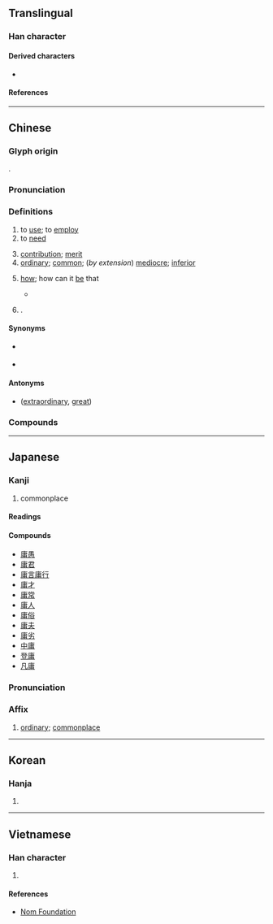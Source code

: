{{character info}}
==Translingual==

===Han character===
{{Han char|rn=53|rad=广|as=08|sn=11|four=00227|canj=ILB|ids=⿸广𬎾}}

====Derived characters====
* {{l|mul|[[傭]] [[嘃]] [[墉]] [[嫞]] [[慵]] [[槦]] [[滽]] [[牅]] [[牗]] [[鄘]] [[鏞]]([[镛]]) [[鱅]]([[鳙]]) [[鷛]] [[㟾]] [[㣑]] [[㺎]] [[䗤]] [[䧡]] [[𥡲]] [[𦟛]]}}

====References====
{{Han ref|kx=0347.300|dkj=09378|dj=0658.050|hdz=20890.050|uh=5EB8}}

----

==Chinese==
{{zh-forms|alt=𠆌-ancient,㐯-ancient}}

===Glyph origin===
{{Han etym}}
{{Han compound|庚|用|c1=s|c2=p|abb1=y|ls=psc|ls2=ic}}.

===Pronunciation===
{{zh-pron
|m=yōng,yóng,1nb=standard in Mainland and Taiwan,2nb=variant
|c=jung4
|c-t=yuung3
|h=pfs=yûng
|md=ṳ̀ng
|mn=qz,jj,tw,xm,zz:iông/tw:iûⁿ/qz,xm:sông
|mn_note=iông - literary; sông - vernacular
|mn-t=iong5
|mc=y
|oc=y
|cat=adj,v,adv
}}

===Definitions===
{{zh-hanzi}}

# to [[use]]; to [[employ]]
# to [[need]]
#: {{zh-x|毋庸置疑|to not '''need''' to question}}
# [[contribution]]; [[merit]]
# [[ordinary]]; [[common]]; (''by extension'') [[mediocre]]; [[inferior]]
# {{lb|zh|literary|rhetorical question}} [[how]]; how can it [[be]] that {{gl|used in rhetorical questions}}
#: {{zh-syn|豈}}
#* {{zh-x|^子-儀 在位，十四 年 矣；而 謀 召 君 者，庸 非 貳 乎？|Ziyi held the earldom for fourteen years; those who took measures to call in your lordship, '''how''' did they not show a divided allegiance?|ref=Zuozhuan}}
# {{surname|zh|nodot=1}}.

====Synonyms====
* {{sense|common}} {{zh-l|平}}
* {{sense|mediocre}} {{zh-l|凡}}

====Antonyms====
* {{sense|ordinary}} {{zh-l|偉}} ([[extraordinary]], [[great]])

===Compounds===
{{zh-der|庸醫|庸器|庸愚|庸言庸行|庸才|庸常|庸人|庸俗|庸夫|庸夫俗子|庸保|庸劣|中庸|平庸|庸闇|庸碌無能|庸庸|凡庸|庸庸碌碌|中庸之道|庸人自擾|功庸|庸材|徵庸|庸行|庸碌|庸中佼佼|平庸之輩|庸詎|居庸關|庸鼓|幽庸|庸言|碌碌庸流|樗櫟庸材|租庸調|無庸|碌碌庸才|昏庸|無庸諱言|登庸|疇庸|無庸贅言|無庸置疑|無庸置辯|毋庸|毋庸置疑|附庸風雅|酬庸|附庸國|附庸|賣庸|上庸|大庸|丁庸|世庸|代庸|何庸|保庸|六義附庸|勳庸|勿庸|卑庸|反庸|取庸|嘉庸|外庸|奏庸|奮庸|妄庸|孱庸|宮庸|家庸|密庸|居庸|市庸|常庸|庸下|庸中皦皦|庸主|庸伍|庸伐|庸何|庸作|庸僕|庸僦|庸儒|庸凡|庸功|庸勳|庸可|庸君|庸回|庸塞|庸奴|庸妄|庸孰|庸安|庸客|庸岷|庸廝|庸弱|庸德|庸怠|庸怯|庸情|庸愎|庸憒|庸懦|庸昧|庸暗|庸末|庸朽|庸格|庸橫|庸次|庸民|庸沓|庸淺|庸渠|庸熟|庸狗|庸狡|庸猥|庸瑣|庸田|庸疏|庸眾|庸眾人|庸短|庸祗|庸租|庸素|庸績|庸繆|庸耳俗目|庸腐|庸臣|庸蔽|庸薄|庸藐|庸虛|庸蜀|庸衆人|庸說|庸豎|庸賃|庸賤|庸近|庸違|庸遴|庸遽|庸邪|庸鄙|庸釋|庸鈍|庸錢|庸闒|庸陋|庸隸|庸韋|庸音|庸駑|庸騃|庸鹵|役庸|徒庸|德庸|徽庸|恆庸|愚庸|懋庸|懦庸|戰庸|旌庸|昭庸|暗庸|殊庸|民庸|水庸|流庸|淺庸|疏庸|疲庸|砭庸鍼俗|碌碌庸庸|祗庸|租庸|笙庸|紀庸|考庸|腐庸|膚庸|茂庸|著庸|虛庸|蚩庸|衰庸闒懦|衰庸闒茸|謹庸|譾庸|豐庸|貞庸|貪庸|買庸|賁庸|賤庸|贊庸|贖庸|軍庸|輕庸|輸庸|采庸|陋庸|靖言庸回|靖言庸違|靖譖庸回|靜言庸違|顓庸|顯庸|馬庸|駑庸|騃庸|驕庸|高庸}}

----

==Japanese==

===Kanji===
{{ja-kanji|grade=c|rs=广08}}

# commonplace

====Readings====
{{ja-readings
|on=よう
|kun=なみ, つね-, もち-いる
}}

====Compounds====
* [[庸愚]]
* [[庸君]]
* [[庸言庸行]]
* [[庸才]]
* [[庸常]]
* [[庸人]]
* [[庸俗]]
* [[庸夫]]
* [[庸劣]]
* [[中庸]]
* [[登庸]]
* [[凡庸]]

{{ja-kanjitab|よう|yomi=o}}

===Pronunciation===
{{ja-pron|よう|y=o}}

===Affix===
{{ja-pos|affix|よう}}

# [[ordinary]]; [[commonplace]]

----

==Korean==

===Hanja===
{{ko-hanja|용}}

# {{rfdef|ko|sort=广08}}

----

==Vietnamese==

===Han character===
{{vi-readings|rs=广08|reading=[[dong]], [[dông]], [[dung]], [[giông]]}}

# {{rfdef|vi|sort=广08}}

====References====
* [http://nomfoundation.org/common/nom_details.php?codepoint=5eb8 Nom Foundation]